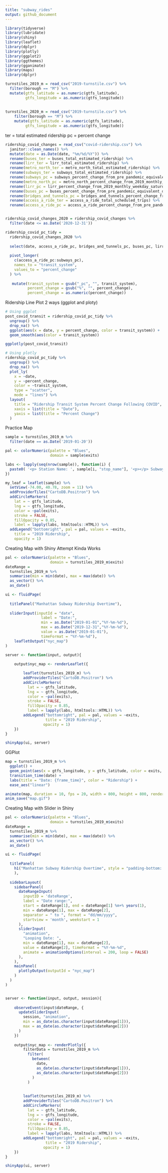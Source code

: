 ```yaml
---
title: "subway_rides"
output: github_document
---
```


```r
library(tidyverse)
library(lubridate)
library(shiny)
library(leaflet)
library(dplyr)
library(plotly)
library(ggplot2)
library(ggthemes)
library(gganimate)
library(maps)
library(dplyr)
```

```r
turnstiles_2019_m = read_csv("2019-turnstile.csv") %>% 
  filter(borough == "M") %>% 
  mutate(gtfs_latitude = as.numeric(gtfs_latitude),
         gtfs_longitude = as.numeric(gtfs_longitude))
  
  
turnstiles_2020_m = read_csv("2019-turnstile.csv") %>% 
    filter(borough == "M") %>% 
    mutate(gtfs_latitude = as.numeric(gtfs_latitude),
         gtfs_longitude = as.numeric(gtfs_longitude))
```

ter = total estimated ridership
pc = percent change 

```r
ridership_covid_changes = read_csv("covid-ridership.csv") %>% 
  janitor::clean_names() %>% 
  mutate(date = as.Date(date, "%m/%d/%Y")) %>% 
  rename(buses_ter = buses_total_estimated_ridership) %>% 
  rename(lirr_ter = lirr_total_estimated_ridership) %>% 
  rename(metro_north_ter = metro_north_total_estimated_ridership) %>% 
  rename(subways_ter = subways_total_estimated_ridership) %>% 
  rename(subways_pc = subways_percent_change_from_pre_pandemic_equivalent_day) %>% 
  rename(metro_north_pc = metro_north_percent_change_from_2019_monthly_weekday_saturday_sunday_average) %>% 
  rename(lirr_pc = lirr_percent_change_from_2019_monthly_weekday_saturday_sunday_average) %>% 
  rename(buses_pc = buses_percent_change_from_pre_pandemic_equivalent_day) %>% 
  rename(bridges_and_tunnels_pc = bridges_and_tunnels_percent_change_from_pre_pandemic_equivalent_day) %>% 
  rename(access_a_ride_ter = access_a_ride_total_scheduled_trips) %>% 
  rename(access_a_ride_pc = access_a_ride_percent_change_from_pre_pandemic_equivalent_day)


ridership_covid_changes_2020 = ridership_covid_changes %>% 
  filter(date <= as.Date('2020-12-31'))

ridership_covid_pc_tidy = 
  ridership_covid_changes_2020 %>% 
  
  select(date, access_a_ride_pc, bridges_and_tunnels_pc, buses_pc, lirr_pc, metro_north_pc, subways_pc) %>% 
  
  pivot_longer(
    c(access_a_ride_pc:subways_pc), 
    names_to = "transit_system",
    values_to = "percent_change"
  ) %>% 
  
   mutate(transit_system = gsub("_pc", "", transit_system),
          percent_change = gsub("%", "", percent_change),
          percent_change = as.numeric(percent_change))
```

Ridership Line Plot 
2 ways (ggplot and ploty)
```r
# Using ggplot
post_covid_transit = ridership_covid_pc_tidy %>% 
  ungroup() %>% 
  drop_na() %>% 
  ggplot(aes(x = date, y = percent_change, color = transit_system)) +
  geom_smooth(aes(color = transit_system))

ggplotly(post_covid_transit)

# Using plotly 
ridership_covid_pc_tidy %>% 
  ungroup() %>% 
  drop_na() %>% 
  plot_ly(
    x = ~date, 
    y = ~percent_change, 
    color = ~transit_system,
    type = "scatter",
    mode = "lines") %>% 
  layout(
    title = "Ridership Transit System Percent Change Following COVID",
    xaxis = list(title = "Date"),
    yaxis = list(title = "Percent Change")
  )

```








Practice Map 
```r
sample = turnstiles_2019_m %>% 
  filter(date == as.Date('2019-01-20'))

pal <- colorNumeric(palette = "Blues",
                    domain = sample$exits)

labs <- lapply(seq(nrow(sample)), function(i) {
  paste0( '<p> Station Name: ', sample[i, "stop_name"], '<p></p> Subway Lines: ', sample[i, "daytime_routes"])
})

my_leaf = leaflet(sample) %>%
  setView(-74.00, 40.78, zoom = 11) %>%
  addProviderTiles("CartoDB.Positron") %>% 
  addCircleMarkers(
    lat = ~ gtfs_latitude, 
    lng = ~ gtfs_longitude, 
    color = ~pal(exits),
    stroke = FALSE, 
    fillOpacity = 0.85,
    label = lapply(labs, htmltools::HTML)) %>% 
  addLegend("bottomright", pal = pal, values = ~exits,
    title = "2019 Ridership",
    opacity = 1)
```

Creating Map with Shiny Attempt Kinda Works 
```r
pal <- colorNumeric(palette = "Blues",
                    domain = turnstiles_2019_m$exits)
dateRange = 
  turnstiles_2019_m %>% 
  summarise(min = min(date), max = max(date)) %>% 
  as_vector() %>% 
  as_date()

ui <- fluidPage(
    
  titlePanel("Manhattan Subway Ridership Overtime"),
    
  sliderInput(inputId = "date", 
                label = "Date:",
                min = as.Date("2019-01-01","%Y-%m-%d"),
                max = as.Date("2019-12-31","%Y-%m-%d"),
                value = as.Date("2019-01-01"),
                timeFormat = "%Y-%m-%d"),
    leafletOutput("nyc_map")
)

server <- function(input, output){
    
    output$nyc_map <- renderLeaflet({

        leaflet(turnstiles_2019_m) %>%
        addProviderTiles("CartoDB.Positron") %>% 
        addCircleMarkers(
          lat = ~ gtfs_latitude, 
          lng = ~ gtfs_longitude, 
          color = ~pal(exits),
          stroke = FALSE, 
          fillOpacity = 0.85,
          label = lapply(labs, htmltools::HTML)) %>% 
        addLegend("bottomright", pal = pal, values = ~exits,
                  title = "2019 Ridership",
                 opacity = 1)
    })
}

shinyApp(ui, server)
```

GGPlot
```r
map = turnstiles_2019_m %>% 
  ggplot() +
  geom_point(aes(x = gtfs_longitude, y = gtfs_latitude, color = exits, size = exits), alpha = 0.5) + 
  transition_time(date) +
  labs(title = "Date: {frame_time}", color = "Ridership") +
  ease_aes("linear")

animate(map, duration = 10, fps = 20, width = 800, height = 800, renderer = gifski_renderer())
anim_save("map.gif")
```

Creating Map with Slider in Shiny
```r
pal <- colorNumeric(palette = "Blues",
                    domain = turnstiles_2019_m$exits)
dateRange = 
  turnstiles_2019_m %>% 
  summarise(min = min(date), max = max(date)) %>% 
  as_vector() %>% 
  as_date()

ui <- fluidPage(
    
  titlePanel(
    h1("Manhattan Subway Ridership Overtime", style = "padding-bottom: 20px")
    ),
    
  sidebarLayout(
    sidebarPanel(
      dateRangeInput(
        inputID = 'dateRange',
        label = "Date range:",
        start = dateRange[1], end = dateRange[1] %m+% years(1),
        min = dateRange[1], max = dateRange[2],
        separator = " to ", format = "dd/mm/yyyy",
        startview = 'month', weekstart = 1
      ),
      sliderInput(
        "animation",
        "Looping Date: ",
        min = dateRange[1], max = dateRange[2],
        value = dateRange[2], timeFormat = "%Y-%m-%d",
        animate = animationOptions(interval = 200, loop = FALSE)
      ),
    ),
    mainPanel(
      plotlyOutput(outputId = "nyc_map")
    )
  )
)


server <- function(input, output, session){
    
    observeEvent(input$dateRange, {
      updateSliderInput(
        session, "animation", 
        min = as_date(as.character(input$dateRange[1])),
        max = as_date(as.character(input$dateRange[2]))
      )
    })
  
    output$nyc_map <- renderPlotly({
        filterData = turnstiles_2019_m %>% 
          filter(
            between(
              date,
              as_date(as.character(input$dateRange[1])),
              as_date(as.character(input$dateRange[2]))
            )
          )
        
        
        leaflet(turnstiles_2019_m) %>%
        addProviderTiles("CartoDB.Positron") %>% 
        addCircleMarkers(
          lat = ~ gtfs_latitude, 
          lng = ~ gtfs_longitude, 
          color = ~pal(exits),
          stroke = FALSE, 
          fillOpacity = 0.85,
          label = lapply(labs, htmltools::HTML)) %>% 
        addLegend("bottomright", pal = pal, values = ~exits,
                  title = "2019 Ridership",
                 opacity = 1)
    })
}

shinyApp(ui, server)
```


